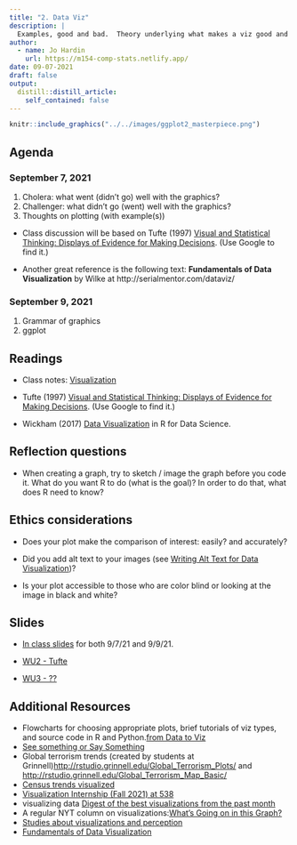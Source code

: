```yaml
---
title: "2. Data Viz"
description: |
  Examples, good and bad.  Theory underlying what makes a viz good and bad.  Tools to implement viz tasks.
author:
  - name: Jo Hardin
    url: https://m154-comp-stats.netlify.app/
date: 09-07-2021
draft: false
output:
  distill::distill_article:
    self_contained: false
---
```



```r
knitr::include_graphics("../../images/ggplot2_masterpiece.png")
```



## Agenda <i class="fas fa-calendar-alt"></i>

### September 7, 2021

1. Cholera: what went (didn't go) well with the graphics?
2. Challenger: what didn't go (went) well with the graphics?
3. Thoughts on plotting (with example(s))

* Class discussion will be based on Tufte (1997) <a href = "http://www.edwardtufte.com/tufte/books_textb" target = "_blank">Visual and Statistical Thinking: Displays of Evidence for Making Decisions</a>.  (Use Google to find it.)

* Another great reference is the following text: **Fundamentals of Data Visualization** by Wilke at http://serialmentor.com/dataviz/

### September 9, 2021 

1. Grammar of graphics
2. ggplot

## Readings <i class="fas fa-book-open"></i> 

* Class notes: <a href = "http://st47s.com/Math154/Notes/visualization.html" target= "_blank">Visualization</a>

* Tufte (1997) <a href = "http://www.edwardtufte.com/tufte/books_textb" target = "_blank">Visual and Statistical Thinking: Displays of Evidence for Making Decisions</a>.  (Use Google to find it.)

* Wickham (2017) <a href = "https://r4ds.had.co.nz/data-visualisation.html" target = "_blank">Data Visualization</a> in R for Data Science.

## Reflection questions <i class="fas fa-lightbulb"></i> 

* When creating a graph, try to sketch / image the graph before you code it.  What do you want R to do (what is the goal)?  In order to do that, what does R need to know?

## Ethics considerations <i class="fas fa-balance-scale"></i> 

* Does your plot make the comparison of interest: easily? and accurately?

* Did you add alt text to your images (see <a href = "https://medium.com/nightingale/writing-alt-text-for-data-visualization-2a218ef43f81" target = "_blank">Writing Alt Text for Data Visualization</a>)?  

* Is your plot accessible to those who are color blind or looking at the image in black and white?

## Slides <i class="fas fa-desktop"></i>

* <a href = "https://m154-comp-stats.netlify.app/slides/2021-09-07-ggplotPresent" target = "_blank">In class slides</a> for both 9/7/21 and 9/9/21.

* <a href = "https://m154-comp-stats.netlify.app/slides/Math154_WU2_Tufte.pdf" target = "_blank">WU2 - Tufte</a>

* <a href = "https://m154-comp-stats.netlify.app/slides/Math154_WU3_?_sol.pdf" target = "_blank">WU3 - ??</a>


## Additional Resources <i class="fas fa-laptop"></i> 


* Flowcharts for choosing appropriate plots, brief tutorials of viz types, and source code in R and Python.<a href="https://www.data-to-viz.com/" target = "_blank">from Data to Viz</a>
* <a href="https://www.flickr.com/photos/walkingsf/sets/72157627140310742/" target = "_blank">See something or Say Something</a>
* Global terrorism trends (created by students at Grinnell)<a href="http://rstudio.grinnell.edu/Global_Terrorism_Plots/" target = "_blank">http://rstudio.grinnell.edu/Global_Terrorism_Plots/</a> and <a href="http://rstudio.grinnell.edu/Global_Terrorism_Map_Basic/">http://rstudio.grinnell.edu/Global_Terrorism_Map_Basic/</a>
* <a href="http://www.census.gov/dataviz/visualizations/055/" target = "_blank">Census trends visualized</a>
* <a href="https://fivethirtyeight.com/features/were-looking-for-a-data-visualization-intern/" target = "_blank">Visualization Internship (Fall 2021) at 538</a>
* visualizing data <a href="https://www.visualisingdata.com/2021/06/best-of-the-visualisation-web-april-2021/" target= "_blank">Digest of the best visualizations from the past month</a>
* A regular NYT column on visualizations:<a href="https://www.nytimes.com/column/whats-going-on-in-this-graph?" target = "_blank">What's Going on in this Graph?</a>
* <a href="https://medium.com/@kennelliott/39-studies-about-human-perception-in-30-minutes-4728f9e31a73" target = "_blank">Studies about visualizations and perception</a>
* <a href="http://serialmentor.com/dataviz/" taget = "_blank">Fundamentals of Data Visualization</a>



